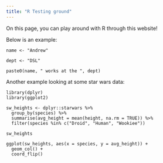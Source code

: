 ```yaml
---
title: "R Testing ground"
---
```


On this page, you can play around with R through this website! 

Below is an example:
```webr-r
name <- "Andrew"

dept <- "DSL"

paste0(name, " works at the ", dept)
```

Another example looking at some star wars data:
```webr-r
library(dplyr)
library(ggplot2)

sw_heights <- dplyr::starwars %>%
  group_by(species) %>%
  summarise(avg_height = mean(height, na.rm = TRUE)) %>%
  filter(species %in% c("Droid", "Human", "Wookiee"))

sw_heights

ggplot(sw_heights, aes(x = species, y = avg_height)) +
  geom_col() +
  coord_flip()
```

